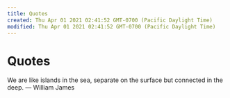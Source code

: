```yaml
---
title: Quotes
created: Thu Apr 01 2021 02:41:52 GMT-0700 (Pacific Daylight Time)
modified: Thu Apr 01 2021 02:41:52 GMT-0700 (Pacific Daylight Time)
---
```

# Quotes

We are like islands in the sea, separate on the surface but connected in the deep.
— William James

